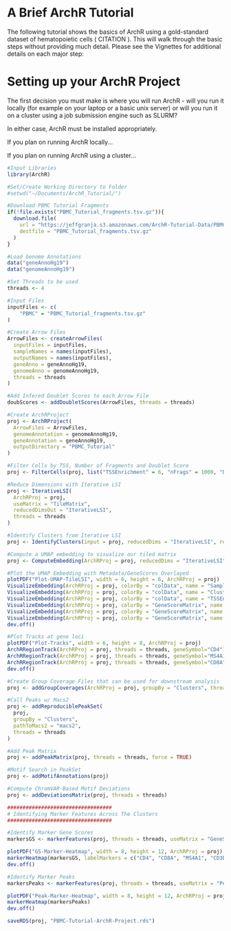 # A Brief ArchR Tutorial

The following tutorial shows the basics of ArchR using a gold-standard dataset of hematopoietic cells ( CITATION ). This will walk through the basic steps without providing much detail. Please see the Vignettes for additional details on each major step:

# Setting up your ArchR Project

The first decision you must make is where you will run ArchR - will you run it locally (for example on your laptop or a basic unix server) or will you run it on a cluster using a job submission engine such as SLURM?

In either case, ArchR must be installed appropriately.

If you plan on running ArchR locally...

If you plan on running ArchR using a cluster...

```r
#Input Libraries
library(ArchR)

#Set/Create Working Directory to Folder
#setwd("~/Documents/ArchR_Tutorial/")

#Download PBMC Tutorial Fragments
if(!file.exists("PBMC_Tutorial_fragments.tsv.gz")){
  download.file(
    url = "https://jeffgranja.s3.amazonaws.com/ArchR-Tutorial-Data/PBMC/PBMC_Tutorial_fragments.tsv.gz", 
    destfile = "PBMC_Tutorial_fragments.tsv.gz"
  )
}

#Load Genome Annotations
data("geneAnnoHg19")
data("genomeAnnoHg19")

#Set Threads to be used
threads <- 4

#Input Files
inputFiles <- c(
	"PBMC" = "PBMC_Tutorial_fragments.tsv.gz"
)

#Create Arrow Files
ArrowFiles <- createArrowFiles(
  inputFiles = inputFiles,
  sampleNames = names(inputFiles),
  outputNames = names(inputFiles),
  geneAnno = geneAnnoHg19,
  genomeAnno = genomeAnnoHg19,
  threads = threads
)

#Add Infered Doublet Scores to each Arrow File
doubScores <- addDoubletScores(ArrowFiles, threads = threads)

#Create ArchRProject
proj <- ArchRProject(
  ArrowFiles = ArrowFiles, 
  genomeAnnotation = genomeAnnoHg19,
  geneAnnotation = geneAnnoHg19,
  outputDirectory = "PBMC_Tutorial"
)

#Filter Cells by TSS, Number of Fragments and Doublet Score
proj <- FilterCells(proj, list("TSSEnrichment" = 6, "nFrags" = 1000, "DoubletEnrichment" = c(-Inf, 3)))

#Reduce Dimensions with Iterative LSI
proj <- IterativeLSI(
  ArchRProj = proj, 
  useMatrix = "TileMatrix", 
  reducedDimsOut = "IterativeLSI",
  threads = threads
)

#Identify Clusters from Iterative LSI
proj <- IdentifyClusters(input = proj, reducedDims = "IterativeLSI", resolution = 0.4)

#Compute a UMAP embedding to visualize our tiled matrix
proj <- ComputeEmbedding(ArchRProj = proj, reducedDims = "IterativeLSI", embedding = "UMAP")

#Plot the UMAP Embedding with Metadata/GeneScores Overlayed
plotPDF("Plot-UMAP-TileLSI", width = 6, height = 6, ArchRProj = proj)
VisualizeEmbedding(ArchRProj = proj, colorBy = "colData", name = "Sample")
VisualizeEmbedding(ArchRProj = proj, colorBy = "colData", name = "Clusters")
VisualizeEmbedding(ArchRProj = proj, colorBy = "colData", name = "TSSEnrichment")
VisualizeEmbedding(ArchRProj = proj, colorBy = "GeneScoreMatrix", name = "CD8A")
VisualizeEmbedding(ArchRProj = proj, colorBy = "GeneScoreMatrix", name = "CD4")
VisualizeEmbedding(ArchRProj = proj, colorBy = "GeneScoreMatrix", name = "MS4A1")
dev.off()

#Plot Tracks at gene loci
plotPDF("Plot-Tracks", width = 6, height = 8, ArchRProj = proj)
ArchRRegionTrack(ArchRProj = proj, threads = threads, geneSymbol="CD4")
ArchRRegionTrack(ArchRProj = proj, threads = threads, geneSymbol="MS4A1")
ArchRRegionTrack(ArchRProj = proj, threads = threads, geneSymbol="CD8A")
dev.off()

#Create Group Coverage Files that can be used for downstream analysis
proj <- addGroupCoverages(ArchRProj = proj, groupBy = "Clusters", threads = threads)

#Call Peaks w/ Macs2
proj <- addReproduciblePeakSet(
  proj, 
  groupBy = "Clusters", 
  pathToMacs2 = "macs2",
  threads = threads
)

#Add Peak Matrix
proj <- addPeakMatrix(proj, threads = threads, force = TRUE)

#Motif Search in PeakSet
proj <- addMotifAnnotations(proj)

#Compute ChromVAR-Based Motif Deviations
proj <- addDeviationsMatrix(proj, threads = threads)

##################################
# Identifying Marker Features Across The Clusters
##################################

#Identify Marker Gene Scores
markersGS <- markerFeatures(proj, threads = threads, useMatrix = "GeneScoreMatrix")

plotPDF("GS-Marker-Heatmap", width = 8, height = 12, ArchRProj = proj)
markerHeatmap(markersGS, labelMarkers = c("CD4", "CD8A", "MS4A1", "CD3D", "CD56", "NKG7"))
dev.off()

#Identify Marker Peaks
markersPeaks <- markerFeatures(proj, threads = threads, useMatrix = "PeakMatrix")

plotPDF("Peak-Marker-Heatmap", width = 8, height = 12, ArchRProj = proj)
markerHeatmap(markersPeaks)
dev.off()

saveRDS(proj, "PBMC-Tutorial-ArchR-Project.rds")

```
